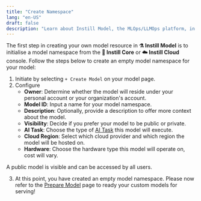 ```yaml
---
title: "Create Namespace"
lang: "en-US"
draft: false
description: "Learn about Instill Model, the MLOps/LLMOps platform, in the project Instill Core: https://github.com/instill-ai/instill-core"
---
```


The first step in creating your own model resource in **⚗️ Instill Model** is to
initialise a model namespace from the **🔮 Instill Core** or **☁️ Instill
Cloud** console. Follow the steps below to create an empty model namespace for
your model:

1. Initiate by selecting `+ Create Model` on your model page.
2. Configure
   - **Owner**: Determine whether the model will reside under your personal
     account or your organization's account.
   - **Model ID**: Input a name for your model namespace.
   - **Description**: Optionally, provide a description to offer more context
     about the model.
   - **Visibility**: Decide if you prefer your model to be public or private.
   - **AI Task**: Choose the type of [AI Task](ai-task) this model will execute.
   - **Cloud Region**: Select which cloud provider and which region the model
     will be hosted on.
   - **Hardware**: Choose the hardware type this model will operate on, cost
     will vary.

<InfoBlock type="warning" title="warning">
  A public model is visible and can be accessed by all users.
</InfoBlock>

3. At this point, you have created an empty model namespace. Please now refer to
   the [Prepare Model](prepare) page to ready your custom models for serving!
